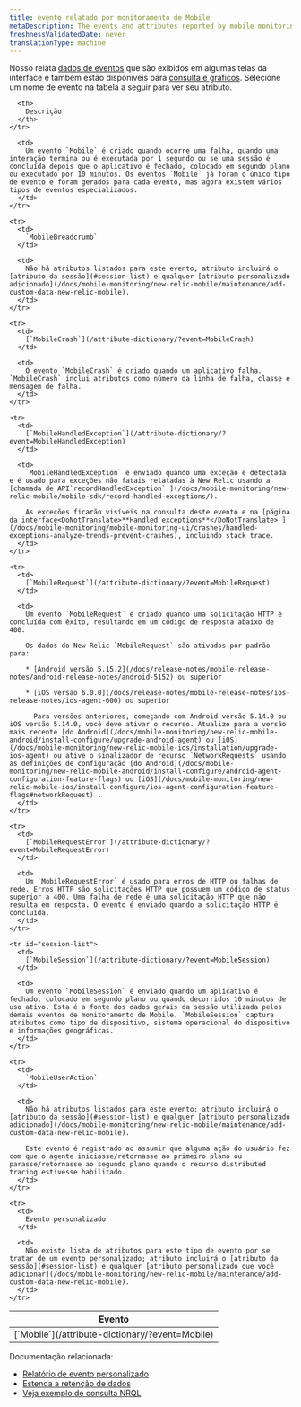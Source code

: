 ```yaml
---
title: evento relatado por monitoramento de Mobile
metaDescription: The events and attributes reported by mobile monitoring in New Relic.
freshnessValidatedDate: never
translationType: machine
---
```


Nosso [<InlinePopover type="mobile"/>](/docs/mobile-monitoring/new-relic-mobile/getting-started/introduction-new-relic-mobile)relata [dados de eventos](/docs/using-new-relic/data/understand-data/new-relic-data-types#event-data) que são exibidos em algumas telas da interface e também estão disponíveis para [consulta e gráficos](/docs/using-new-relic/data/understand-data/query-new-relic-data). Selecione um nome de evento na tabela a seguir para ver seu atributo.

<table>
  <thead>
    <tr>
      <th style={{ width: "250px" }}>
        Evento
      </th>

      <th>
        Descrição
      </th>
    </tr>
  </thead>

  <tbody>
    <tr>
      <td>
        [`Mobile`](/attribute-dictionary/?event=Mobile)
      </td>

      <td>
        Um evento `Mobile` é criado quando ocorre uma falha, quando uma interação termina ou é executada por 1 segundo ou se uma sessão é concluída depois que o aplicativo é fechado, colocado em segundo plano ou executado por 10 minutos. Os eventos `Mobile` já foram o único tipo de evento e foram gerados para cada evento, mas agora existem vários tipos de eventos especializados.
      </td>
    </tr>

    <tr>
      <td>
        `MobileBreadcrumb`
      </td>

      <td>
        Não há atributos listados para este evento; atributo incluirá o [atributo da sessão](#session-list) e qualquer [atributo personalizado adicionado](/docs/mobile-monitoring/new-relic-mobile/maintenance/add-custom-data-new-relic-mobile).
      </td>
    </tr>

    <tr>
      <td>
        [`MobileCrash`](/attribute-dictionary/?event=MobileCrash)
      </td>

      <td>
        O evento `MobileCrash` é criado quando um aplicativo falha. `MobileCrash` inclui atributos como número da linha de falha, classe e mensagem de falha.
      </td>
    </tr>

    <tr>
      <td>
        [`MobileHandledException`](/attribute-dictionary/?event=MobileHandledException)
      </td>

      <td>
        `MobileHandledException` é enviado quando uma exceção é detectada e é usado para exceções não fatais relatadas à New Relic usando a [chamada de API`recordHandledException` ](/docs/mobile-monitoring/new-relic-mobile/mobile-sdk/record-handled-exceptions/).

        As exceções ficarão visíveis na consulta deste evento e na [página da interface<DoNotTranslate>**Handled exceptions**</DoNotTranslate> ](/docs/mobile-monitoring/mobile-monitoring-ui/crashes/handled-exceptions-analyze-trends-prevent-crashes), incluindo stack trace.
      </td>
    </tr>

    <tr>
      <td>
        [`MobileRequest`](/attribute-dictionary/?event=MobileRequest)
      </td>

      <td>
        Um evento `MobileRequest` é criado quando uma solicitação HTTP é concluída com êxito, resultando em um código de resposta abaixo de 400.

        Os dados do New Relic `MobileRequest` são ativados por padrão para:

        * [Android versão 5.15.2](/docs/release-notes/mobile-release-notes/android-release-notes/android-5152) ou superior

        * [iOS versão 6.0.0](/docs/release-notes/mobile-release-notes/ios-release-notes/ios-agent-600) ou superior

          Para versões anteriores, começando com Android versão 5.14.0 ou iOS versão 5.14.0, você deve ativar o recurso. Atualize para a versão mais recente [do Android](/docs/mobile-monitoring/new-relic-mobile-android/install-configure/upgrade-android-agent) ou [iOS](/docs/mobile-monitoring/new-relic-mobile-ios/installation/upgrade-ios-agent) ou ative o sinalizador de recurso `NetworkRequests` usando as definições de configuração [do Android](/docs/mobile-monitoring/new-relic-mobile-android/install-configure/android-agent-configuration-feature-flags) ou [iOS](/docs/mobile-monitoring/new-relic-mobile-ios/install-configure/ios-agent-configuration-feature-flags#networkRequest) .
      </td>
    </tr>

    <tr>
      <td>
        [`MobileRequestError`](/attribute-dictionary/?event=MobileRequestError)
      </td>

      <td>
        Um `MobileRequestError` é usado para erros de HTTP ou falhas de rede. Erros HTTP são solicitações HTTP que possuem um código de status superior a 400. Uma falha de rede é uma solicitação HTTP que não resulta em resposta. O evento é enviado quando a solicitação HTTP é concluída.
      </td>
    </tr>

    <tr id="session-list">
      <td>
        [`MobileSession`](/attribute-dictionary/?event=MobileSession)
      </td>

      <td>
        Um evento `MobileSession` é enviado quando um aplicativo é fechado, colocado em segundo plano ou quando decorridos 10 minutos de uso ativo. Esta é a fonte dos dados gerais da sessão utilizada pelos demais eventos de monitoramento de Mobile. `MobileSession` captura atributos como tipo de dispositivo, sistema operacional do dispositivo e informações geográficas.
      </td>
    </tr>

    <tr>
      <td>
        `MobileUserAction`
      </td>

      <td>
        Não há atributos listados para este evento; atributo incluirá o [atributo da sessão](#session-list) e qualquer [atributo personalizado adicionado](/docs/mobile-monitoring/new-relic-mobile/maintenance/add-custom-data-new-relic-mobile).

        Este evento é registrado ao assumir que alguma ação do usuário fez com que o agente iniciasse/retornasse ao primeiro plano ou parasse/retornasse ao segundo plano quando o recurso distributed tracing estivesse habilitado.
      </td>
    </tr>

    <tr>
      <td>
        Evento personalizado
      </td>

      <td>
        Não existe lista de atributos para este tipo de evento por se tratar de um evento personalizado; atributo incluirá o [atributo da sessão](#session-list) e qualquer [atributo personalizado que você adicionar](/docs/mobile-monitoring/new-relic-mobile/maintenance/add-custom-data-new-relic-mobile).
      </td>
    </tr>
  </tbody>
</table>

Documentação relacionada:

* [Relatório de evento personalizado](/docs/insights/insights-data-sources/custom-data/report-custom-event-data)
* [Estenda a retenção de dados](/docs/insights/use-insights-ui/manage-account-data/extend-event-data-retention)
* [Veja exemplo de consulta NRQL](/docs/query-data/nrql-new-relic-query-language/nrql-query-tutorials)